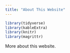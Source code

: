 ```yaml
---
title: "About This Website"
---
```

```r
library(tidyverse)
library(kableExtra)
library(knitr)
library(magrittr)
```

More about this website.

